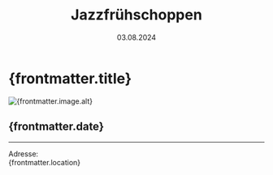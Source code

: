 ﻿---
draft: false
history: false
layout: ../../layouts/BlogLayout.astro
publishedDate: 2024-08-03
date: 03.08.2024
uhrzeit: 11-14 Uhr
title: Jazzfrühschoppen
description: Jazzfrühschoppen im Jazzsommer der Stadt Homburg/Saar, große Bühne auf dem historischen Marktplatz
location: Marktplatz, 66424 Homburg
keywords: Jazzsommer Homburg/Saar, Homburg
link: 
linktext: 
image:
  src: /images/ical.png
  alt: Jazzfrühschoppen
---

#  {frontmatter.title}

<div id="toc">
    <Image
      src={frontmatter.image.src}
      width={1000}
      height="auto"
      quality={95}
      format = "webp"
      class = "rounded-xl"
      alt={frontmatter.image.alt}
    />
</div>

## {frontmatter.date}



---


Adresse: <br /> {frontmatter.location}
<br />
